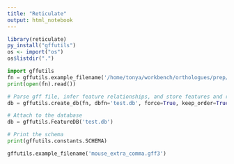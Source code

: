 ```yaml
---
title: "Reticulate"
output: html_notebook
---
```


```r
library(reticulate)
py_install("gffutils")
os <- import("os")
os$listdir(".")
```

```python
import gffutils
fn = gffutils.example_filename('/home/tonya/workbench/orthologues/prep/ncbi_dataset_boleracea/data/GCF_000695525.1/genomic.gff')
print(open(fn).read())
```
```python
# Parse gff file, infer feature relationships, and store features and relationships in the database
db = gffutils.create_db(fn, dbfn='test.db', force=True, keep_order=True, merge_strategy='merge', sort_attribute_values=True)

# Attach to the database
db = gffutils.FeatureDB('test.db')

# Print the schema
print(gffutils.constants.SCHEMA)


```

```python

gffutils.example_filename('mouse_extra_comma.gff3')

```

